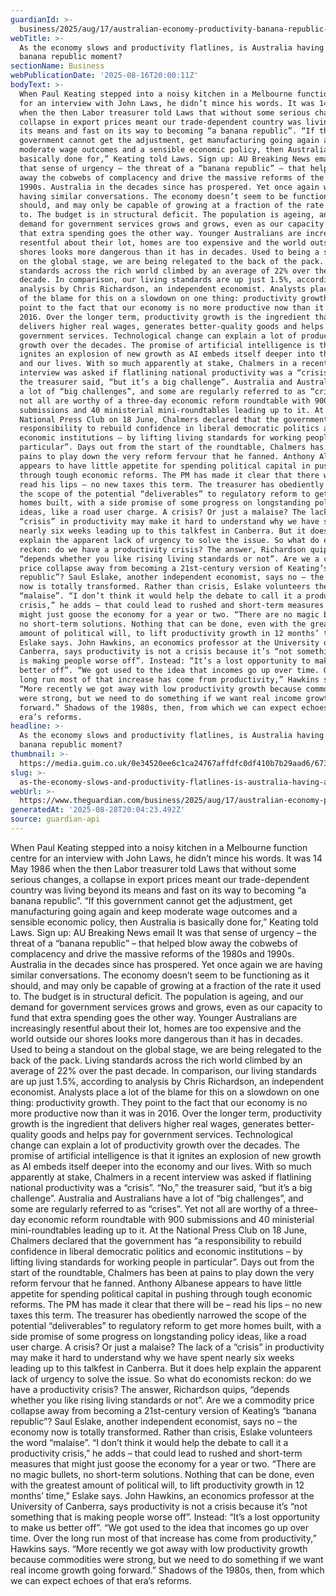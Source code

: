 ```yaml
---
guardianId: >-
  business/2025/aug/17/australian-economy-productivity-banana-republic-keating-chalmers
webTitle: >-
  As the economy slows and productivity flatlines, is Australia having another
  banana republic moment?
sectionName: Business
webPublicationDate: '2025-08-16T20:00:11Z'
bodyText: >-
  When Paul Keating stepped into a noisy kitchen in a Melbourne function centre
  for an interview with John Laws, he didn’t mince his words. It was 14 May 1986
  when the then Labor treasurer told Laws that without some serious changes, a
  collapse in export prices meant our trade-dependent country was living beyond
  its means and fast on its way to becoming “a banana republic”. “If this
  government cannot get the adjustment, get manufacturing going again and keep
  moderate wage outcomes and a sensible economic policy, then Australia is
  basically done for,” Keating told Laws. Sign up: AU Breaking News email It was
  that sense of urgency – the threat of a “banana republic” – that helped blow
  away the cobwebs of complacency and drive the massive reforms of the 1980s and
  1990s. Australia in the decades since has prospered. Yet once again we are
  having similar conversations. The economy doesn’t seem to be functioning as it
  should, and may only be capable of growing at a fraction of the rate it used
  to. The budget is in structural deficit. The population is ageing, and our
  demand for government services grows and grows, even as our capacity to fund
  that extra spending goes the other way. Younger Australians are increasingly
  resentful about their lot, homes are too expensive and the world outside our
  shores looks more dangerous than it has in decades. Used to being a standout
  on the global stage, we are being relegated to the back of the pack. Living
  standards across the rich world climbed by an average of 22% over the past
  decade. In comparison, our living standards are up just 1.5%, according to
  analysis by Chris Richardson, an independent economist. Analysts place a lot
  of the blame for this on a slowdown on one thing: productivity growth. They
  point to the fact that our economy is no more productive now than it was in
  2016. Over the longer term, productivity growth is the ingredient that
  delivers higher real wages, generates better-quality goods and helps pay for
  government services. Technological change can explain a lot of productivity
  growth over the decades. The promise of artificial intelligence is that it
  ignites an explosion of new growth as AI embeds itself deeper into the economy
  and our lives. With so much apparently at stake, Chalmers in a recent
  interview was asked if flatlining national productivity was a “crisis”. “No,”
  the treasurer said, “but it’s a big challenge”. Australia and Australians have
  a lot of “big challenges”, and some are regularly referred to as “crises”. Yet
  not all are worthy of a three-day economic reform roundtable with 900
  submissions and 40 ministerial mini-roundtables leading up to it. At the
  National Press Club on 18 June, Chalmers declared that the government has “a
  responsibility to rebuild confidence in liberal democratic politics and
  economic institutions – by lifting living standards for working people in
  particular”. Days out from the start of the roundtable, Chalmers has been at
  pains to play down the very reform fervour that he fanned. Anthony Albanese
  appears to have little appetite for spending political capital in pushing
  through tough economic reforms. The PM has made it clear that there will be –
  read his lips – no new taxes this term. The treasurer has obediently narrowed
  the scope of the potential “deliverables” to regulatory reform to get more
  homes built, with a side promise of some progress on longstanding policy
  ideas, like a road user charge. A crisis? Or just a malaise? The lack of a
  “crisis” in productivity may make it hard to understand why we have spent
  nearly six weeks leading up to this talkfest in Canberra. But it does help
  explain the apparent lack of urgency to solve the issue. So what do economists
  reckon: do we have a productivity crisis? The answer, Richardson quips,
  “depends whether you like rising living standards or not”. Are we a commodity
  price collapse away from becoming a 21st-century version of Keating’s “banana
  republic”? Saul Eslake, another independent economist, says no – the economy
  now is totally transformed. Rather than crisis, Eslake volunteers the word
  “malaise”. “I don’t think it would help the debate to call it a productivity
  crisis,” he adds – that could lead to rushed and short-term measures that
  might just goose the economy for a year or two. “There are no magic bullets,
  no short-term solutions. Nothing that can be done, even with the greatest
  amount of political will, to lift productivity growth in 12 months’ time,”
  Eslake says. John Hawkins, an economics professor at the University of
  Canberra, says productivity is not a crisis because it’s “not something that
  is making people worse off”. Instead: “It’s a lost opportunity to make us
  better off”. “We got used to the idea that incomes go up over time. Over the
  long run most of that increase has come from productivity,” Hawkins says.
  “More recently we got away with low productivity growth because commodities
  were strong, but we need to do something if we want real income growth going
  forward.” Shadows of the 1980s, then, from which we can expect echoes of that
  era’s reforms.
headline: >-
  As the economy slows and productivity flatlines, is Australia having another
  banana republic moment?
thumbnail: >-
  https://media.guim.co.uk/0e34520ee6c1ca24767affdfc0df410b7b29aad6/673_0_4640_3712/500.jpg
slug: >-
  as-the-economy-slows-and-productivity-flatlines-is-australia-having-another-banana-republic-moment
webUrl: >-
  https://www.theguardian.com/business/2025/aug/17/australian-economy-productivity-banana-republic-keating-chalmers
generatedAt: '2025-08-28T20:04:23.492Z'
source: guardian-api
---
```

When Paul Keating stepped into a noisy kitchen in a Melbourne function centre for an interview with John Laws, he didn’t mince his words. It was 14 May 1986 when the then Labor treasurer told Laws that without some serious changes, a collapse in export prices meant our trade-dependent country was living beyond its means and fast on its way to becoming “a banana republic”. “If this government cannot get the adjustment, get manufacturing going again and keep moderate wage outcomes and a sensible economic policy, then Australia is basically done for,” Keating told Laws. Sign up: AU Breaking News email It was that sense of urgency – the threat of a “banana republic” – that helped blow away the cobwebs of complacency and drive the massive reforms of the 1980s and 1990s. Australia in the decades since has prospered. Yet once again we are having similar conversations. The economy doesn’t seem to be functioning as it should, and may only be capable of growing at a fraction of the rate it used to. The budget is in structural deficit. The population is ageing, and our demand for government services grows and grows, even as our capacity to fund that extra spending goes the other way. Younger Australians are increasingly resentful about their lot, homes are too expensive and the world outside our shores looks more dangerous than it has in decades. Used to being a standout on the global stage, we are being relegated to the back of the pack. Living standards across the rich world climbed by an average of 22% over the past decade. In comparison, our living standards are up just 1.5%, according to analysis by Chris Richardson, an independent economist. Analysts place a lot of the blame for this on a slowdown on one thing: productivity growth. They point to the fact that our economy is no more productive now than it was in 2016. Over the longer term, productivity growth is the ingredient that delivers higher real wages, generates better-quality goods and helps pay for government services. Technological change can explain a lot of productivity growth over the decades. The promise of artificial intelligence is that it ignites an explosion of new growth as AI embeds itself deeper into the economy and our lives. With so much apparently at stake, Chalmers in a recent interview was asked if flatlining national productivity was a “crisis”. “No,” the treasurer said, “but it’s a big challenge”. Australia and Australians have a lot of “big challenges”, and some are regularly referred to as “crises”. Yet not all are worthy of a three-day economic reform roundtable with 900 submissions and 40 ministerial mini-roundtables leading up to it. At the National Press Club on 18 June, Chalmers declared that the government has “a responsibility to rebuild confidence in liberal democratic politics and economic institutions – by lifting living standards for working people in particular”. Days out from the start of the roundtable, Chalmers has been at pains to play down the very reform fervour that he fanned. Anthony Albanese appears to have little appetite for spending political capital in pushing through tough economic reforms. The PM has made it clear that there will be – read his lips – no new taxes this term. The treasurer has obediently narrowed the scope of the potential “deliverables” to regulatory reform to get more homes built, with a side promise of some progress on longstanding policy ideas, like a road user charge. A crisis? Or just a malaise? The lack of a “crisis” in productivity may make it hard to understand why we have spent nearly six weeks leading up to this talkfest in Canberra. But it does help explain the apparent lack of urgency to solve the issue. So what do economists reckon: do we have a productivity crisis? The answer, Richardson quips, “depends whether you like rising living standards or not”. Are we a commodity price collapse away from becoming a 21st-century version of Keating’s “banana republic”? Saul Eslake, another independent economist, says no – the economy now is totally transformed. Rather than crisis, Eslake volunteers the word “malaise”. “I don’t think it would help the debate to call it a productivity crisis,” he adds – that could lead to rushed and short-term measures that might just goose the economy for a year or two. “There are no magic bullets, no short-term solutions. Nothing that can be done, even with the greatest amount of political will, to lift productivity growth in 12 months’ time,” Eslake says. John Hawkins, an economics professor at the University of Canberra, says productivity is not a crisis because it’s “not something that is making people worse off”. Instead: “It’s a lost opportunity to make us better off”. “We got used to the idea that incomes go up over time. Over the long run most of that increase has come from productivity,” Hawkins says. “More recently we got away with low productivity growth because commodities were strong, but we need to do something if we want real income growth going forward.” Shadows of the 1980s, then, from which we can expect echoes of that era’s reforms.
